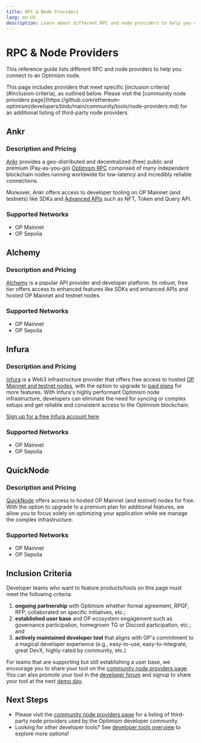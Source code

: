 ```yaml
---
title: RPC & Node Providers
lang: en-US
description: Learn about different RPC and node providers to help you connect to an Optimism node.
---
```



# RPC & Node Providers

This reference guide lists different RPC and node providers to help you connect to an Optimism node.

<Callout type="default">
This page includes providers that meet specific [inclusion criteria](#inclusion-criteria), as outlined below. Please visit the [community node providers page](https://github.com/ethereum-optimism/developers/blob/main/community/tools/node-providers.md) for an additional listing of third-party node providers.
</Callout>

## Ankr

### Description and Pricing

[Ankr](https://www.ankr.com/) provides a geo-distributed and decentralized (free) public and premium (Pay-as-you-go) [Optimism RPC](https://www.ankr.com/rpc/optimism/) comprised of many independent blockchain nodes running worldwide for low-latency and incredibly reliable connections.

Moreover, Ankr offers access to developer tooling on OP Mainnet (and testnets) like SDKs and [Advanced APIs](https://www.ankr.com/advanced-api/) such as NFT, Token and Query API.

### Supported Networks

*   OP Mainnet
*   OP Sepolia

## Alchemy

### Description and Pricing

[Alchemy](https://docs.alchemy.com/reference/optimism-api-quickstart/?a=818c11a8da) is a popular API provider and developer platform. Its robust, free tier offers access to enhanced features like SDKs and enhanced APIs and hosted OP Mainnet and testnet nodes.

### Supported Networks

*   OP Mainnet
*   OP Sepolia

## Infura

### Description and Pricing

[Infura](https://infura.io) is a Web3 infrastructure provider that offers free access to hosted [OP Mainnet and testnet nodes](https://docs.infura.io/infura/networks/optimism), with the option to upgrade to [paid plans](https://www.infura.io/pricing) for more features. With Infura's highly performant Optimism node infrastructure, developers can eliminate the need for syncing or complex setups and get reliable and consistent access to the Optimism blockchain.

[Sign up for a free Infura account here](https://app.infura.io/register)

### Supported Networks

*   OP Mainnet
*   OP Sepolia

## QuickNode

### Description and Pricing

[QuickNode](https://www.quicknode.com/) offers access to hosted OP Mainnet (and testnet) nodes for free.
With the option to upgrade to a premium plan for additional features, we allow you to focus solely on optimizing your application while we manage the complex infrastructure.

### Supported Networks

*   OP Mainnet
*   OP Sepolia

## Inclusion Criteria

Developer teams who want to feature products/tools on this page must meet the following criteria:

1.  **ongoing partnership** with Optimism whether formal agreement, RPGF, RFP, collaborated on specific initiatives, etc.;
2.  **established user base** and OP ecosystem engagement such as governance participation, homegrown TG or Discord participation, etc.; and
3.  **actively maintained developer tool** that aligns with OP's commitment to a magical developer experience (e.g., easy-to-use, easy-to-integrate, great DevX, highly-rated by community, etc.)

For teams that are supporting but still establishing a user base, we encourage you to share your tool on the [community node providers page](https://github.com/ethereum-optimism/developers/blob/main/community/tools/node-providers.md).
You can also promote your tool in the [developer forum](https://github.com/ethereum-optimism/developers/discussions/categories/show-and-tell) and signup to share your tool at the next [demo day](https://community.optimism.io/docs/contribute/demo-day/).

## Next Steps

*   Please visit the [community node providers page](https://github.com/ethereum-optimism/developers/blob/main/community/tools/node-providers.md) for a listing of third-party node providers used by the Optimism developer community.
*   Looking for other developer tools? See [developer tools overview](/builders/tools/overview) to explore more options!
